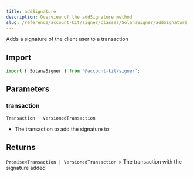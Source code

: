 ```yaml
---
title: addSignature
description: Overview of the addSignature method
slug: /reference/account-kit/signer/classes/SolanaSigner/addSignature
---
```



Adds a signature of the client user to a transaction

## Import

```ts
import { SolanaSigner } from "@account-kit/signer";
```

## Parameters

### transaction

`Transaction | VersionedTransaction`

- The transaction to add the signature to

## Returns

`Promise<Transaction | VersionedTransaction >`
The transaction with the signature added
